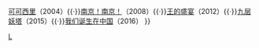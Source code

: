 {{Navbox
|name= 陆川
|title=[[陆川 (导演)|陆川]][[电影|电影作品]]

|group1=
|list1= [[寻枪]]（2002）{{·}}[[可可西里 (電影)|可可西里]]（2004）{{·}}[[南京！南京！]]（2008）{{·}}[[王的盛宴]]（2012）{{·}}[[九层妖塔]]（2015）{{·}}[[我们诞生在中国]]（2016）
}}
<noinclude>
[[Category:中国电影导演模板|L]]
[[Category:陆川电影| ]]
</noinclude>